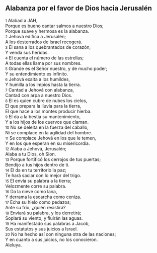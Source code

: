 == Alabanza por el favor de Dios hacia Jerusalén ==

{{anchor|1}} <small>1</small> Alabad a JAH,<br>
Porque es bueno cantar salmos a nuestro Dios;<br>
Porque suave y hermosa es la alabanza.<br>
{{anchor|2}} <small>2</small> Jehová edifica a Jerusalén;<br>
A los desterrados de Israel recogerá.<br>
{{anchor|3}} <small>3</small> El sana a los quebrantados de corazón,<br>
Y venda sus heridas.<br>
{{anchor|4}} <small>4</small> El cuenta el número de las estrellas;<br>
A todas ellas llama por sus nombres.<br>
{{anchor|5}} <small>5</small> Grande es el Señor nuestro, y de mucho poder;<br>
Y su entendimiento es infinito.<br>
{{anchor|6}} <small>6</small> Jehová exalta a los humildes,<br>
Y humilla a los impíos hasta la tierra.<br>
{{anchor|7}} <small>7</small> Cantad a Jehová con alabanza,<br>
Cantad con arpa a nuestro Dios.<br>
{{anchor|8}} <small>8</small> El es quien cubre de nubes los cielos,<br>
El que prepara la lluvia para la tierra,<br>
El que hace a los montes producir hierba.<br>
{{anchor|9}} <small>9</small> El da a la bestia su mantenimiento,<br>
Y a los hijos de los cuervos que claman.<br>
{{anchor|10}} <small>10</small> No se deleita en la fuerza del caballo,<br>
Ni se complace en la agilidad del hombre.<br>
{{anchor|11}} <small>11</small> Se complace Jehová en los que le temen,<br>
Y en los que esperan en su misericordia.<br>
{{anchor|12}} <small>12</small> Alaba a Jehová, Jerusalén;<br>
Alaba a tu Dios, oh Sion.<br>
{{anchor|13}} <small>13</small> Porque fortificó los cerrojos de tus puertas;<br>
Bendijo a tus hijos dentro de ti.<br>
{{anchor|14}} <small>14</small> El da en tu territorio la paz;<br>
Te hará saciar con lo mejor del trigo.<br>
{{anchor|15}} <small>15</small> El envía su palabra a la tierra;<br>
Velozmente corre su palabra.<br>
{{anchor|16}} <small>16</small> Da la nieve como lana,<br>
Y derrama la escarcha como ceniza.<br>
{{anchor|17}} <small>17</small> Echa su hielo como pedazos;<br>
Ante su frío, ¿quién resistirá?<br>
{{anchor|18}} <small>18</small> Enviará su palabra, y los derretirá;<br>
Soplará su viento, y fluirán las aguas.<br>
{{anchor|19}} <small>19</small> Ha manifestado sus palabras a Jacob,<br>
Sus estatutos y sus juicios a Israel.<br>
{{anchor|20}} <small>20</small> No ha hecho así con ninguna otra de las naciones;<br>
Y en cuanto a sus juicios, no los conocieron.<br>
Aleluya.<br>
